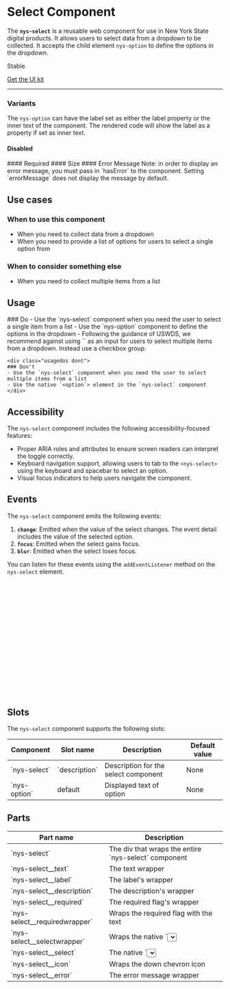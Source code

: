 
<Meta of={NysSelectStories} title="Components/Select/Documentation" />


# Select **Component**
The **`nys-select`** is a reusable web component for use in New York State digital products. It allows users to select data from a dropdown to be collected. It accepts the child element `nys-option` to define the options in the dropdown.

<p class="pill stable">Stable</p>

<p class="pill uikit"><a href="#">Get the UI kit</a></p>

***

<Canvas of={NysSelectStories.Basic} />

<Controls />

### Variants
The `nys-option` can have the label set as either the label property or the inner text of the component. The rendered code will show the label as a property if set as inner text.
<Canvas of={NysSelectStories.OptionsLabelSlot} />
#### Disabled
<Canvas of={NysSelectStories.Disabled} />
#### Required
<Canvas of={NysSelectStories.Required} />
#### Size
<Canvas of={NysSelectStories.Size} />
#### Error Message
Note: in order to display an error message, you must pass in `hasError` to the component. Setting `errorMessage` does not display the message by default.
<Canvas of={NysSelectStories.ErrorMessage} />

## Use cases    

### When to use this component
- When you need to collect data from a dropdown
- When you need to provide a list of options for users to select a single option from

### When to consider something else
- When you need to collect multiple items from a list

## Usage

<div class="usage-wrapper">
    <div class="usagedos do">
    ### Do
    - Use the `nys-select` component when you need the user to select a single item from a list
    - Use the `nys-option` component to define the options in the dropdown
    - Following the guidance of USWDS, we recommend against using `<nys-select multiple/>` as an input for users to select multiple items from a dropdown. Instead use a checkbox group.
    </div>

    <div class="usagedos dont">
    ### Don't
    - Use the `nys-select` component when you need the user to select multiple items from a list
    - Use the native `<option`> element in the `nys-select` component
    </div>
</div>

## Accessibility

The `nys-select` component includes the following accessibility-focused features:

- Proper ARIA roles and attributes to ensure screen readers can interpret the toggle correctly.
- Keyboard navigation support, allowing users to tab to the `<nys-select>` using the keyboard and spacebar to select an option.
- Visual focus indicators to help users navigate the component.

## Events
The `nys-select` component emits the following events:

1. **`change`**: Emitted when the value of the select changes. The event detail includes the value of the selected option.
2. **`focus`**: Emitted when the select gains focus.
3. **`blur`**: Emitted when the select loses focus.

You can listen for these events using the `addEventListener` method on the `nys-select` element.

```js

//Select the select component
const select = document.querySelector('nys-select');

//Listen for the 'change' event
select.addEventListener('change', (event) => {
  console.log('Select changed:', event.target.value);
});

//Listen for the 'focus' event
select.addEventListener('focus', () => {
  console.log('Select is focused');
});

//Listen for the 'blur' event
select.addEventListener('blur', () => {
  console.log('Select lost focus');
});

```

## Slots
The `nys-select` component supports the following slots:
<table>
    <thead>
    <tr>
        <th>Component</th>
        <th>Slot name</th>
        <th>Description</th>
        <th>Default value</th>
    </tr>
    </thead>
    <tbody>
    <tr>
        <td>`nys-select`</td>
        <td>`description`</td>
        <td>Description for the select component</td>
        <td>None</td>
    </tr>
    <tr>
        <td>`nys-option`</td>
        <td>default</td>
        <td>Displayed text of option</td>
        <td>None</td>
    </tr>
    </tbody>
</table>

## Parts

<table>
    <thead>
    <tr>
        <th>Part name</th>
        <th>Description</th>
    </tr>
    </thead>
    <tbody>
    <tr>
        <td>`nys-select`</td>
        <td>The div that wraps the entire `nys-select` component</td>
    </tr>
    <tr>
        <td>`nys-select__text`</td>
        <td>The text wrapper</td>
    </tr>
    <tr>
        <td>`nys-select__label`</td>
        <td>The label's wrapper</td>
    </tr>
    <tr>
        <td>`nys-select__description`</td>
        <td>The description's wrapper</td>
    </tr>
    <tr>
        <td>`nys-select__required`</td>
        <td>The required flag's wrapper</td>
    </tr>
    <tr>
        <td>`nys-select__requiredwrapper`</td>
        <td>Wraps the required flag with the text</td>
    </tr>
    <tr>
        <td>`nys-select__selectwrapper`</td>
        <td>Wraps the native `<select>` element</td>
    </tr>
    <tr>
        <td>`nys-select__select`</td>
        <td>The native `<select>` element</td>
    </tr>
    <tr>
        <td>`nys-select__icon`</td>
        <td>Wraps the down chevron icon</td>
    </tr>
    <tr>
        <td>`nys-select__error`</td>
        <td>The error message wrapper</td>
    </tr>
    </tbody>
</table>